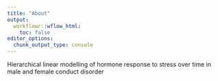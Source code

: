 ```yaml
---
title: "About"
output:
  workflowr::wflow_html:
    toc: false
editor_options:
  chunk_output_type: console
---
```


Hierarchical linear modelling of hormone response to stress over time in male and female conduct disorder 
